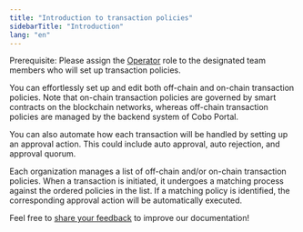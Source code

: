 ```yaml
---
title: "Introduction to transaction policies"
sidebarTitle: "Introduction"
lang: "en"
---
```


<Note>Prerequisite: Please assign the [Operator](/en/portal/organization/roles-and-permissions) role to the designated team members who will set up transaction policies.</Note>

You can effortlessly set up and edit both off-chain and on-chain transaction policies. Note that on-chain transaction policies are governed by smart contracts on the blockchain networks, whereas off-chain transaction policies are managed by the backend system of Cobo Portal.

You can also automate how each transaction will be handled by setting up an approval action. This could include auto approval, auto rejection, and approval quorum.

Each organization manages a list of off-chain and/or on-chain transaction policies. When a transaction is initiated, it undergoes a matching process against the ordered policies in the list. If a matching policy is identified, the corresponding approval action will be automatically executed.

<Tip>Feel free to [share your feedback](https://forms.zohopublic.com/cobo/form/DocumentFeedbackForm/formperma/QvLOhxJv1_JMsJ-1dleZ8Itb_7rzN-LtgvsDdxosoVI?referrername=manuals) to improve our documentation!</Tip>
